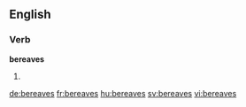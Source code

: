==English==

===Verb===
'''bereaves'''

# {{third-person singular of|bereave}}

[[de:bereaves]]
[[fr:bereaves]]
[[hu:bereaves]]
[[sv:bereaves]]
[[vi:bereaves]]